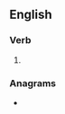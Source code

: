 ==English==

===Verb===
{{head|en|verb form}}

# {{present participle of|slite|lang=en|nocat=1}}

===Anagrams===
* {{anagrams|en|a=giilnst|listing|silting|stiling|tilings}}